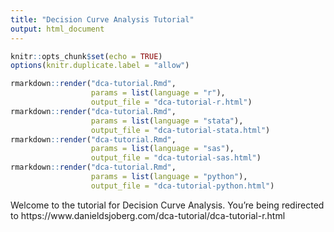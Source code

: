 ```yaml
---
title: "Decision Curve Analysis Tutorial"
output: html_document
---
```


<!-- auto redirecting users to the tutorial -->
<!-- <meta http-equiv="Refresh" content="0; url='https://mskcc-epi-bio.github.io/decisioncurveanalysis'" />  -->

```r
knitr::opts_chunk$set(echo = TRUE)
options(knitr.duplicate.label = "allow")
```

```r
rmarkdown::render("dca-tutorial.Rmd",
                  params = list(language = "r"),
                  output_file = "dca-tutorial-r.html")
rmarkdown::render("dca-tutorial.Rmd",
                  params = list(language = "stata"),
                  output_file = "dca-tutorial-stata.html")
rmarkdown::render("dca-tutorial.Rmd",
                  params = list(language = "sas"),
                  output_file = "dca-tutorial-sas.html")
rmarkdown::render("dca-tutorial.Rmd",
                  params = list(language = "python"),
                  output_file = "dca-tutorial-python.html")
```

Welcome to the tutorial for Decision Curve Analysis.
You're being redirected to https://www.danieldsjoberg.com/dca-tutorial/dca-tutorial-r.html
